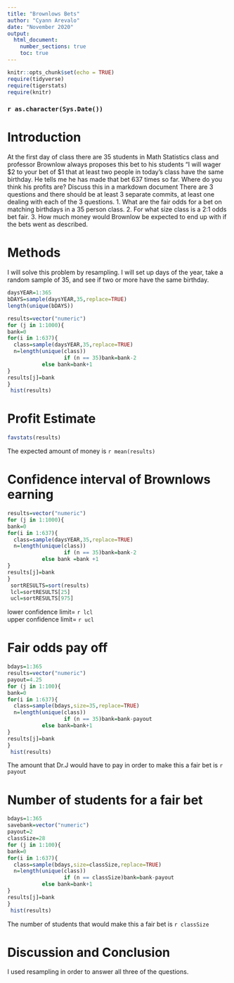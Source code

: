 ```yaml
---
title: "Brownlows Bets"
author: "Cyann Arevalo"
date: "November 2020"
output: 
  html_document:
    number_sections: true
    toc: true
---
```


```r
knitr::opts_chunk$set(echo = TRUE)
require(tidyverse)
require(tigerstats)
require(knitr)
```
### `r as.character(Sys.Date())`



<!-- We recommend you use git branches -- create a separate branch for each major section i.e. Introduction, Methods, Results, Inferential Results, and Discussion and Conclusions - leave the YAML block untouched until the final merge where you put in your own name !-->

# Introduction

<!--In this section you explain what you are trying to show.  Where did the data come from?  What is the research or other question you are trying to answer?!-->

 At the first day of class there are 35 students in Math Statistics class and professor Brownlow always proposes this bet to his students "I will wager $2 to your bet of $1 that at least two people in today's class have  the same birthday.  He tells me he has made that bet 637 times so far. Where do you think his profits are? Discuss this in a markdown document
There are 3 questions and there should be at least 3 separate commits, at least one dealing with each of the 3 questions.
1. What are the fair odds for a bet on matching birthdays in a 35 person class.
2. For what size class is a 2:1 odds bet fair.
3. How much money would Brownlow be expected to end up with if the bets went as described.
  
# Methods

<!--Decide on your methods:  In this section explain the approach you will take to attack the issue --- how will you decide on a likely estimate of professor Brownlow's earnings or losses after 637 bets. Also explain how you construct a 95% confidence interval about your estimate of his winnings !-->
I will solve this problem by resampling. I will set up days of the year, take a random sample of 35, and see if two or more have the same birthday.
  
```r
daysYEAR=1:365
bDAYS=sample(daysYEAR,35,replace=TRUE)
length(unique(bDAYS))
```
```r
results=vector("numeric")
for (j in 1:1000){
bank=0
for(i in 1:637){
  class=sample(daysYEAR,35,replace=TRUE)  
  n=length(unique(class))
                  if (n == 35)bank=bank-2
           else bank=bank+1
}
results[j]=bank
}
 hist(results)
```

# Profit Estimate

```r
favstats(results)
```
The expected amount of money is `r mean(results)`

<!--Explain and display the results of your method of coming up with the estimate of professor Brownlows betting profits!-->


# Confidence interval of Brownlows earning

```r
results=vector("numeric")
for (j in 1:1000){
bank=0
for(i in 1:637){
  class=sample(daysYEAR,35,replace=TRUE)  
  n=length(unique(class))
                  if (n == 35)bank=bank-2
           else bank =bank +1
}
results[j]=bank
}
 sortRESULTS=sort(results)
 lcl=sortRESULTS[25]
 ucl=sortRESULTS[975]
```
lower confidence limit= `r lcl`  
upper confidence limit= `r ucl`

# Fair odds pay off
```r
bdays=1:365
results=vector("numeric")
payout=4.25
for (j in 1:100){
bank=0
for(i in 1:637){
  class=sample(bdays,size=35,replace=TRUE)  
  n=length(unique(class))
                  if (n == 35)bank=bank-payout
           else bank=bank+1
}
results[j]=bank
}
 hist(results)
```
<!--Explain and display your method of coming up with a 95% confidence interval of  professor Brownlows winnings (or losings)-->

The amount that Dr.J would have to pay in order to make this a fair bet is  `r payout`
  
# Number of students for a fair bet

  
```r
bdays=1:365
savebank=vector("numeric")
payout=2
classSize=28
for (j in 1:100){
bank=0
for(i in 1:637){
  class=sample(bdays,size=classSize,replace=TRUE)  
  n=length(unique(class))
                  if (n == classSize)bank=bank-payout
           else bank=bank+1
}
results[j]=bank
}
 hist(results)
```  

  
The number of students that would make this a fair bet is `r classSize`

# Discussion and Conclusion

<!--Discussion and conclusion here.  If professor Brownlow is consistantly making or losing money how could he change his payout so that his profits center on zero?  Also discuss what size his class should be in order to have his current scheme balance at zero profit.!-->

 I used resampling in order to answer all three of the questions.